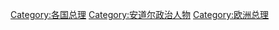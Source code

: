 {{Catnav|頁面分類|地理|国家|欧洲国家|安道爾}}
{{Catnav|頁面分類|地理|国家|微型國家|安道爾}}

[[Category:各国总理|Category:各国总理]]
[[Category:安道尔政治人物|Category:安道尔政治人物]]
[[Category:欧洲总理|Category:欧洲总理]]